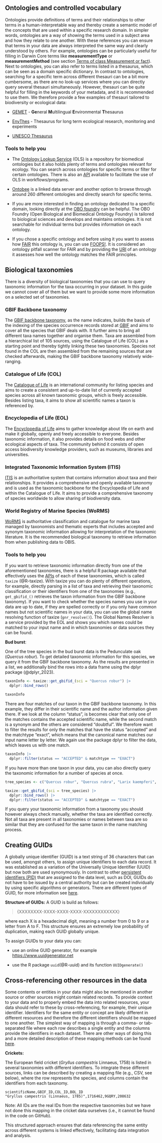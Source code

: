 ## Ontologies and controlled vocabulary {#ontologies}

Ontologies provide definitions of terms and their relationships to other terms in a human-interpretable way and thereby create a semantic model of the concepts that are used within a specific research domain. In simpler words, ontologies are a way of showing the terms used in a subject area and how they relate to one another. With these references you can ensure that terms in your data are always interpreted the same way and clearly understood by others. For example, ontologies can be particularly useful for filling in Darwin Core terms like **measurementType** or **measurementMethod** (see section [Terms of class Measurement or fact](#mof)). Next to ontologies, you can also refer to terms listed in a thesaurus, which can be seen as a domain specific dictionary. In contrast to ontologies, searching for a specific term across different thesauri can be a bit more cumbersome, as there are no look-up services where you can directly query several thesauri simultaneously.  However, thesauri can be quite helpful for filling in the keywords of your metadata, and it is recommended to use them. We therefore provide a few examples of thesauri tailored to biodiversity or ecological data:

-   [GEMET](https://www.eionet.europa.eu/gemet/en/themes/) - **Ge**neral **M**ultilingual **E**nvironmental **T**hesaurus

-   [EnvThes](https://vocabs.lter-europe.net/envthes/en/) - Thesaurus for long term ecological research, monitoring and experiments

-   [UNESCO Thesaurus](https://vocabularies.unesco.org/browser/thesaurus/en/)

### Tools to help you

-   The [Ontology Lookup Service](http://ebi.ac.uk/ols4/) (OLS) is a repository for biomedical ontologies but it also holds plenty of terms and ontologies relevant for ecology. You can search across ontologies for specific terms or filter for certain ontologies. There is also an [API](#API) available to facilitate the use of OLS in workflows/programs.

-   [Ontobee](http://ontobee.org) is a linked data server and another option to browse through around 260 different ontologies and directly search for specific terms.

-   If you are more interested in finding an ontology dedicated to a specific domain, looking directly at the [OBO foundry](http://obofoundry.org/) can be helpful. The OBO Foundry (Open Biological and Biomedical Ontology Foundry) is tailored to biological sciences and develops and maintains ontologies. It is not searchable for individual terms but provides information on each ontology.

-   If you chose a specific ontology and before using it you want to assess how [FAIR](#FAIR) this ontology is, you can use [FOOPS!](https://foops.linkeddata.es/FAIR_validator.html#). It is considered an ontology pitfall scanner for FAIR and by providing the [URI](#URI) of an ontology it assesses how well the ontology matches the FAIR principles.

## Biological taxonomies

There is a diversity of biological taxonomies that you can use to query taxonomic information for the taxa occurring in your dataset. In this guide we cannot cover all of them but we want to provide some more information on a selected set of taxonomies.

### GBIF Backbone taxonomy

The [GBIF backbone taxonomy](https://doi.org/10.15468/39omei), as the name indicates, builds the basis of the indexing of the species occurrence records stored at [GBIF](#GBIF) and aims to cover all the species that GBIF deals with. It further aims to bring all different taxa names together and organise them. Taxa are assembled from a hierarchical list of 105 sources, using the Catalogue of Life (COL) as a starting point and thereby tightly linking these two taxonomies. Species not found in the COL are then assembled from the remaining sources that are checked afterwards, making the GBIF backbone taxonomy relatively wide-ranging.

### Catalogue of Life (COL)

The [Catalogue of Life](https://www.catalogueoflife.org/) is an international community for listing species and aims to create a consistent and up-to-date list of currently accepted species across all known taxonomic groups, which is freely accessible. Besides listing taxa, it aims to show all scientific names a taxon is referenced by.

### Encyclopedia of Life (EOL)

The [Encyclopedia of Life](https://www.eol.org/) aims to gather knowledge about life on earth and make it globally, openly and freely accessible to everyone. Besides taxonomic information, it also provides details on food webs and other ecological aspects of taxa. The community behind it consists of open access biodiversity knowledge providers, such as museums, libraries and universities.

### Integrated Taxonomic Information System (ITIS)

[ITIS](https://www.itis.gov/) is an authoritative system that contains information about taxa and their relationships. It provides a comprehensive and openly available taxonomy and is used as the taxonomic backbone for the Encyclopedia of Life and within the Catalogue of Life. It aims to provide a comprehensive taxonomy of species worldwide to allow sharing of biodiversity data.

### World Registry of Marine Species (WoRMS)

[WoRMS](https://www.marinespecies.org/) is authoritative classification and catalogue for marine taxa managed by taxonomists and thematic experts that includes accepted and synonym taxonomic information allowing for interpretation of the taxonomic literature. It is the recommended biological taxonomy to retrieve information from when publishing data to OBIS.

### Tools to help you

If you want to retrieve taxonomic information directly from one of the aforementioned taxonomies, there is a helpful R package available that effectively uses the [APIs](#API) of each of these taxonomies, which is called `taxize` (@R-taxize). With taxize you can do plenty of different operations, for example, directly parsing in a list of taxa and retrieving their taxonomic classification or their identifiers from one of the taxonomies (e.g., `get_gbifid_()` retrieves the taxon information from the GBIF backbone taxonomy). If you want to check whether the species names you use in your data are up to date, if they are spelled correctly or if you only have common names but not scientific names in your data, you can use the global name resolving function of taxize (`gnr_resolve()`). The Global Names Resolver is a service provided by the EOL and shows you which names could be matched to your input name and in which taxonomies or data sources they can be found.

::: {.examplebox .exampleimg}
**Bud burst**:

One of the tree species in the bud burst data is the Pedunculate oak (*Quercus robur*). To get detailed taxonomic information for this species, we query it from the GBIF backbone taxonomy. As the results are presented in a list, we additionally bind the rows into a data frame using the dplyr package (@dplyr_2023).

```r
taxonInfo <- taxize::get_gbifid_(sci = "Quercus robur") |>
  dplyr::bind_rows()
  
taxonInfo
```

There are four matches of our taxon in the GBIF backbone taxonomy. In this example, they differ in their scientific name and the author information given there. If we look at the column "status", is becomes clear that only one of the matches contains the accepted scientific name, while the second match is a synonym and the others are considered "doubtful". We therefore want to filter the results for only the matches that have the status "accepted" and the matchtype "exact", which means that the canonical name matches our input name letter by letter. We again use the package dplyr to filter the data, which leaves us with one match.

```r
taxonInfo |> 
  dplyr::filter(status == "ACCEPTED" & matchtype == "EXACT")
```

If you have more than one taxon in your data, you can also directly query the taxonomic information for a number of species at once.

```r

tree_species <- c("Quercus robur", "Quercus rubra", "Larix kaempferi", "Pinus sylvestris", "Betula pendula")

taxize::get_gbifid_(sci = tree_species) |>
  dplyr::bind_rows() |>
  dplyr::filter(status == "ACCEPTED" & matchtype == "EXACT")
```
:::

If you query your taxonomic information from a taxonomy you should however always check manually, whether the taxa are identified correctly. Not all taxa are present in all taxonomies or names between taxa are so similar that they are confused for the same taxon in the name matching process.

## Creating GUIDs {#GUIDcreation}

A globally unique identifier (GUID) is a text string of 36 characters that can be used, amongst others, to assign unique identifiers to each data record. It was established as a variation of the Universally Unique Identifier (UUID) but now both are used synonymously. In contrast to other [persistent identifiers (PID)](#PID) that are assigned to the data level, such as DOI, GUIDs do not have to be issued by a central authority but can be created individually by using specific algorithms or generators. There are different types of GUID, for more information see [here](https://www.techtarget.com/searchwindowsserver/definition/GUID-global-unique-identifier).

**Structure of GUIDs:** A GUID is build as follows:

> {XXXXXXXX-XXXX-XXXX-XXXX-XXXXXXXXXXXX}

where each X is a hexadecimal digit, meaning a number from 0 to 9 or a letter from A to F. This structure ensures an extremely low probability of duplication, making each GUID globally unique.

To assign GUIDs to your data you can:

-   use an online GUID generator, for example <https://www.uuidgenerator.net>

-   use the R package `uuid`(@R-uuid) and its function `UUIDgenerate()`

## Cross-referencing other resources in the data {#crossref-in-data}

Some contents or entities in your data might also be mentioned in another source or other sources might contain related records. To provide context to your data and to properly embed the data into related resources, your data should refer to these by cross-referencing, for example, their unique identifier. Identifiers for the same entity or concept are likely different in different resources and therefore the different identifiers should be mapped to one another. The simplest way of mapping is through a comma- or tab-separated file where each row describes a single entity and the columns provide the identifiers in each dataset. There are other ways of doing this and a more detailed description of these mapping methods can be found [here](https://faircookbook.elixir-europe.org/content/recipes/interoperability/identifier-mapping.html).

::: {.examplebox .exampleimg}
**Crickets:**

The European field cricket (*Gryllus campestris* Linnaeus, 1758) is listed in several taxonomies with different identifiers. To integrate these different sources, links can be described by creating a mapping file (e.g., CSV, see below), where the row represents the species, and columns contain the identifiers from each taxonomy.

```         
scientificName,GBIF_ID,COL_ID,BOL_ID
"Gryllus campestris (Linnaeus, 1785)",1716462,9GQRY,208632
```

Note: All IDs are the real IDs from the respective taxonomies but we have not done this mapping in the cricket data ourselves (i.e., it cannot be found in the code on GitHub).
:::

This structured approach ensures that data referencing the same entity across different systems is linked effectively, facilitating data integration and analysis.

<div>
